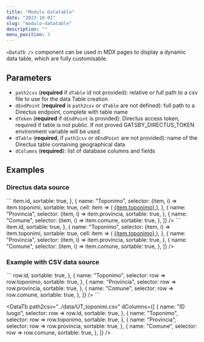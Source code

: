 ```yaml
---
title: "Modulo Datatable"
date: "2023-10-01"
slug: "modulo-datatable"
description: ""
menu_position: 3
---
```



`<DataTb />` component can be used in MDX pages to display a dynamic data table, which are fully customisable.

## Parameters

- `path2cvs` (**required** if `dTable` id not provided): relative or full path to a csv file to use for the data Table creation
- `dEndPoint` (**required** is `path2csv` or `dTable` are not defined): full path to a Directus endpoint, complete with table name
- `dToken` (**required** if `dEndPoint` is provided): Directus access token, required if table is not public. If not proved GATSBY_DIRECTUS_TOKEN environment variable will be used
- `dTable` (**required**, if `path2csv` or `dEndPoint` are not provided): name of the Directus table containing geographical data
- `dColumns` (**required**): list of database columns and fields

## Examples

### Directus data source

<div className="row">
  <div className="col-sm-4">
    ```
    <DataTb
      striped={true}
      dEndPoint="https://landscapearchaeology.eu/db/items/toponimi?limit=1000&offset=0"
      dToken="sxE2XHdJMWJiymA9w2QJFGJWG9AAnq6E"
      dColumns={[
        {
          name: "ID luogo",
          selector: (item, i) => item.id,
          sortable: true,
        },
        {
          name: "Toponimo",
          selector: (item, i) => item.toponimi,
          sortable: true,
          cell: item => (
            <a href={`../record/?dEndPoint=${encodeURIComponent(`https://landscapearchaeology.eu/db/items/toponimi`)}&tb=toponimi&token=sxE2XHdJMWJiymA9w2QJFGJWG9AAnq6E&id=${item.id}`}>
              {item.toponimo}
            </a>
          ),
        },
        {
          name: "Provincia",
          selector: (item, i) => item.provincia,
          sortable: true,
        },
        {
          name: "Comune",
          selector: (item, i) => item.comune,
          sortable: true,
        },
      ]}
    />
    ```
  </div>
  <div className="col-sm-8">
    <DataTb
      striped={true}
      dEndPoint="https://landscapearchaeology.eu/db/items/toponimi?limit=1000&offset=0"
      dToken="sxE2XHdJMWJiymA9w2QJFGJWG9AAnq6E"
      dColumns={[
        {
          name: "ID luogo",
          selector: (item, i) => item.id,
          sortable: true,
        },
        {
          name: "Toponimo",
          selector: (item, i) => item.toponimi,
          sortable: true,
          cell: item => (
            <a href={`../record/?dEndPoint=${encodeURIComponent(`https://landscapearchaeology.eu/db/items/toponimi`)}&tb=toponimi&token=sxE2XHdJMWJiymA9w2QJFGJWG9AAnq6E&id=${item.id}`}>
              {item.toponimo}
            </a>
          ),
        },
        {
          name: "Provincia",
          selector: (item, i) => item.provincia,
          sortable: true,
        },
        {
          name: "Comune",
          selector: (item, i) => item.comune,
          sortable: true,
        },
      ]}
    />
  </div>
</div>

### Example with CSV data source

<div className="row">
  <div className="col-sm-4">
```
<DataTb
  path2csv="../data/UT_toponimi.csv"
  dColumns={[
    {
      name: "ID luogo",
      selector: row => row.id,
      sortable: true,
    },
    {
      name: "Toponimo",
      selector: row => row.toponimo,
      sortable: true,
    },
    {
      name: "Provincia",
      selector: row => row.provincia,
      sortable: true,
    },
    {
      name: "Comune",
      selector: row => row.comune,
      sortable: true,
    },
  ]}
/>
```
  </div>
  <div className="col-sm-8">

<DataTb
  path2csv="../data/UT_toponimi.csv"
  dColumns={[
    {
      name: "ID luogo",
      selector: row => row.id,
      sortable: true,
    },
    {
      name: "Toponimo",
      selector: row => row.toponimo,
      sortable: true,
    },
    {
      name: "Provincia",
      selector: row => row.provincia,
      sortable: true,
    },
    {
      name: "Comune",
      selector: row => row.comune,
      sortable: true,
    },
  ]}
/>
  </div>
</div>
